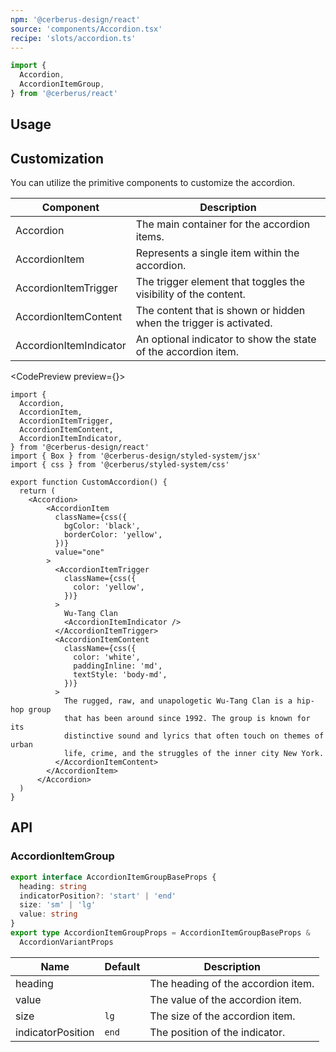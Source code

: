 ```yaml
---
npm: '@cerberus-design/react'
source: 'components/Accordion.tsx'
recipe: 'slots/accordion.ts'
---
```



```ts
import {
  Accordion,
  AccordionItemGroup,
} from '@cerberus/react'
```

## Usage

<LivePlaygroundWithCode />

## Customization

You can utilize the primitive components to customize the accordion.

| Component               | Description |
| ----------------------- | ----------- |
| Accordion               | The main container for the accordion items. |
| AccordionItem           | Represents a single item within the accordion. |
| AccordionItemTrigger    | The trigger element that toggles the visibility of the content. |
| AccordionItemContent    | The content that is shown or hidden when the trigger is activated. |
| AccordionItemIndicator  | An optional indicator to show the state of the accordion item. |

<CodePreview preview={<CustomPreview />}>
```tsx title="button.tsx"
import {
  Accordion,
  AccordionItem,
  AccordionItemTrigger,
  AccordionItemContent,
  AccordionItemIndicator,
} from '@cerberus-design/react'
import { Box } from '@cerberus-design/styled-system/jsx'
import { css } from '@cerberus/styled-system/css'

export function CustomAccordion() {
  return (
    <Accordion>
        <AccordionItem
          className={css({
            bgColor: 'black',
            borderColor: 'yellow',
          })}
          value="one"
        >
          <AccordionItemTrigger
            className={css({
              color: 'yellow',
            })}
          >
            Wu-Tang Clan
            <AccordionItemIndicator />
          </AccordionItemTrigger>
          <AccordionItemContent
            className={css({
              color: 'white',
              paddingInline: 'md',
              textStyle: 'body-md',
            })}
          >
            The rugged, raw, and unapologetic Wu-Tang Clan is a hip-hop group
            that has been around since 1992. The group is known for its
            distinctive sound and lyrics that often touch on themes of urban
            life, crime, and the struggles of the inner city New York.
          </AccordionItemContent>
        </AccordionItem>
      </Accordion>
  )
}
```
</CodePreview>

## API

### AccordionItemGroup

```ts showLineNumbers=false
export interface AccordionItemGroupBaseProps {
  heading: string
  indicatorPosition?: 'start' | 'end'
  size: 'sm' | 'lg'
  value: string
}
export type AccordionItemGroupProps = AccordionItemGroupBaseProps &
  AccordionVariantProps
```

| Name     | Default    |       Description                                   |
| -------- | ------- | ------------------------------------------------------ |
| heading  |         | The heading of the accordion item.                    |
| value    |         | The value of the accordion item.                      |
| size     | `lg`    | The size of the accordion item.                       |
| indicatorPosition | `end` | The position of the indicator.           |